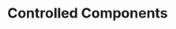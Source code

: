 ---
id: "react_mc_medium_004"
questionType: "MULTIPLE_CHOICE"
title: "Controlled Components"
description: "What defines a controlled component in React?"
difficulty: "MEDIUM"
category: "React"
options:
  - "It uses refs to access form values"
  - "It stores form data in the DOM"
  - "It uses state to manage form inputs"
  - "It uses props to manage form inputs"
correctAnswer: 2
---